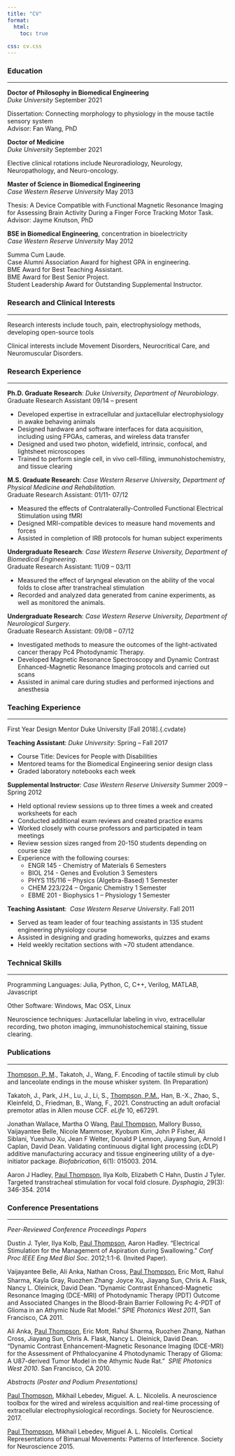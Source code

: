 ```yaml
---
title: "CV"
format:
  html:
    toc: true
    
css: cv.css
---
```


### **Education**

<hr class="solid">

**Doctor of Philosophy in Biomedical Engineering** <br> *Duke University* [September 2021]{.cvdate}

Dissertation: Connecting morphology to physiology in the mouse tactile sensory system <br> Advisor: Fan Wang, PhD

**Doctor of Medicine** <br> *Duke University* [September 2021]{.cvdate}

Elective clinical rotations include Neuroradiology, Neurology, Neuropathology, and Neuro-oncology.

**Master of Science in Biomedical Engineering**<br> *Case Western Reserve University* [May 2013]{.cvdate}

Thesis: A Device Compatible with Functional Magnetic Resonance Imaging for Assessing Brain Activity During a Finger Force Tracking Motor Task. <br> Advisor: Jayme Knutson, PhD

**BSE in Biomedical Engineering**, concentration in bioelectricity <br> *Case Western Reserve University* [May 2012]{.cvdate}

Summa Cum Laude. <br> Case Alumni Association Award for highest GPA in engineering.<br> BME Award for Best Teaching Assistant.<br> BME Award for Best Senior Project.<br> Student Leadership Award for Outstanding Supplemental Instructor.

### **Research and Clinical Interests**

<hr class="solid">

Research interests include touch, pain, electrophysiology methods, developing open-source tools

Clinical interests include Movement Disorders, Neurocritical Care, and Neuromuscular Disorders.

### **Research Experience**

<hr class="solid">

**Ph.D. Graduate Research**: *Duke University, Department of Neurobiology*. <br> Graduate Research Assistant [09/14 – present]{.cvdate} <br>

-   Developed expertise in extracellular and juxtacellular electrophysiology in awake behaving animals
-   Designed hardware and software interfaces for data acquisition, including using FPGAs, cameras, and wireless data transfer
-   Designed and used two photon, widefield, intrinsic, confocal, and lightsheet microscopes
-   Trained to perform single cell, in vivo cell-filling, immunohistochemistry, and tissue clearing

**M.S. Graduate Research**: *Case Western Reserve University, Department of Physical Medicine and Rehabilitation.* <br> Graduate Research Assistant: [01/11- 07/12]{.cvdate}

-   Measured the effects of Contralaterally-Controlled Functional Electrical Stimulation using fMRI
-   Designed MRI-compatible devices to measure hand movements and forces
-   Assisted in completion of IRB protocols for human subject experiments

**Undergraduate Research**: *Case Western Reserve University, Department of Biomedical Engineering*.<br> Graduate Research Assistant: [11/09 – 03/11]{.cvdate}

-   Measured the effect of laryngeal elevation on the ability of the vocal folds to close after transtracheal stimulation 
-   Recorded and analyzed data generated from canine experiments, as well as monitored the animals.

**Undergraduate Research**: *Case Western Reserve University, Department of Neurological Surgery*.<br> Graduate Research Assistant: [09/08 – 07/12]{.cvdate}

-   Investigated methods to measure the outcomes of the light-activated cancer therapy Pc4 Photodynamic Therapy.
-   Developed Magnetic Resonance Spectroscopy and Dynamic Contrast Enhanced-Magnetic Resonance Imaging protocols and carried out scans
-   Assisted in animal care during studies and performed injections and anesthesia

### **Teaching Experience**

<hr class="solid">

First Year Design Mentor Duke University \[Fall 2018\].{.cvdate}

**Teaching Assistant**: *Duke University*: [Spring – Fall 2017]{.cvdate}

-   Course Title: Devices for People with Disabilities
-   Mentored teams for the Biomedical Engineering senior design class
-   Graded laboratory notebooks each week

**Supplemental Instructor**: *Case Western Reserve University* [Summer 2009 – Spring 2012]{.cvdate}

-   Held optional review sessions up to three times a week and created worksheets for each
-   Conducted additional exam reviews and created practice exams
-   Worked closely with course professors and participated in team meetings
-   Review session sizes ranged from 20-150 students depending on course size 
-   Experience with the following courses:
    -   ENGR 145 - Chemistry of Materials [6 Semesters]{.teachingdate}
    -   BIOL 214 - Genes and Evolution [3 Semesters]{.teachingdate}
    -   PHYS 115/116 – Physics (Algebra-Based) [1 Semester]{.teachingdate}
    -   CHEM 223/224 – Organic Chemistry [1 Semester]{.teachingdate}
    -   EBME 201 - Biophysics 1 – Physiology [1 Semester]{.teachingdate}

**Teaching Assistant**:  *Case Western Reserve University*. [Fall 2011]{.cvdate}

-   Served as team leader of four teaching assistants in 135 student engineering physiology course
-   Assisted in designing and grading homeworks, quizzes and exams
-   Held weekly recitation sections with \~70 student attendance.

### **Technical Skills**

<hr class="solid">

Programming Languages: Julia, Python, C, C++, Verilog, MATLAB, Javascript

Other Software: Windows, Mac OSX, Linux

Neuroscience techniques: Juxtacellular labeling in vivo, extracellular recording, two photon imaging, immunohistochemical staining, tissue clearing.

### **Publications**

<hr class="solid">

[Thompson, P. M]{.underline}., Takatoh, J., Wang, F. Encoding of tactile stimuli by club and lanceolate endings in the mouse whisker system. (In Preparation)

Takatoh, J., Park, J.H., Lu, J., Li, S., [Thompson, P.M.]{.underline}, Han, B.-X., Zhao, S., Kleinfeld, D., Friedman, B., Wang, F., 2021. Constructing an adult orofacial premotor atlas in Allen mouse CCF. *eLife* 10, e67291.

Jonathan Wallace, Martha O Wang, [Paul Thompson]{.underline}, Mallory Busso, Vaijayantee Belle, Nicole Mammoser, Kyobum Kim, John P Fisher, Ali Siblani, Yueshuo Xu, Jean F Welter, Donald P Lennon, Jiayang Sun, Arnold I Caplan, David Dean. Validating continuous digital light processing (cDLP) additive manufacturing accuracy and tissue engineering utility of a dye-initiator package. *Biofabrication*, 6(1): 015003. 2014.

Aaron J Hadley, [Paul Thompson]{.underline}, Ilya Kolb, Elizabeth C Hahn, Dustin J Tyler. Targeted transtracheal stimulation for vocal fold closure. *Dysphagia*, 29(3): 346-354. 2014

### **Conference Presentations**

<hr class="solid">

*Peer-Reviewed Conference Proceedings Papers*

Dustin J. Tyler, Ilya Kolb, [Paul Thompson]{.underline}, Aaron Hadley. “Electrical Stimulation for the Management of Aspiration during Swallowing.” *Conf Proc IEEE Eng Med Biol Soc*. 2012;1:1-6. (Invited Paper).

Vaijayantee Belle, Ali Anka, Nathan Cross, [Paul Thompson]{.underline}, Eric Mott, Rahul Sharma, Kayla Gray, Ruozhen Zhang^,^ Joyce Xu, Jiayang Sun, Chris A. Flask, Nancy L. Oleinick, David Dean. “Dynamic Contrast Enhanced-Magnetic Resonance Imaging (DCE-MRI) of Photodynamic Therapy (PDT) Outcome and Associated Changes in the Blood-Brain Barrier Following Pc 4-PDT of Glioma in an Athymic Nude Rat Model.” *SPIE Photonics West 2011*, San Francisco, CA 2011.

Ali Anka, [Paul Thompson]{.underline}, Eric Mott, Rahul Sharma, Ruozhen Zhang, Nathan Cross, Jiayang Sun, Chris A. Flask, Nancy L. Oleinick, David Dean.  “Dynamic Contrast Enhancement-Magnetic Resonance Imaging (DCE-MRI) for the Assessment of Phthalocyanine 4 Photodynamic Therapy of Glioma: A U87-derived Tumor Model in the Athymic Nude Rat.”  *SPIE Photonics West 2010*. San Francisco, CA 2010. 

*Abstracts (Poster and Podium Presentations)*

[Paul Thompson]{.underline}, Mikhail Lebedev, Miguel. A. L. Nicolelis. A neuroscience toolbox for the wired and wireless acquisition and real-time processing of extracellular electrophysiological recordings. Society for Neuroscience. 2017.

[Paul Thompson]{.underline}, Mikhail Lebedev, Miguel A. L. Nicolelis. Cortical Representations of Bimanual Movements: Patterns of Interference. Society for Neuroscience 2015.
